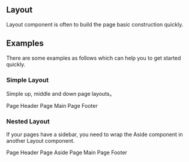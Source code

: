 

<Meta title="Components/Layout/Layout" component={Layout} />

## Layout

Layout component is often to build the page basic construction quickly.

## Examples

There are some examples as follows which can help you to get started quickly.

### Simple Layout

Simple up, middle and down page layouts。

<Canvas>
  <Story name="basic">
    <Layout style={{ height: 240 }}>
      <Layout.Header style={{ background: '#ddd' }}>Page Header</Layout.Header>
      <Layout.Main style={{ background: '#eee' }}>Page Main</Layout.Main>
      <Layout.Footer style={{ background: '#ddd' }}>Page Footer</Layout.Footer>
    </Layout>
  </Story>
</Canvas>

### Nested Layout

If your pages have a sidebar, you need to wrap the Aside component in another Layout component.

<Canvas>
  <Story name="nested">
    <Layout style={{ height: 240 }}>
      <Layout.Header style={{ background: '#ddd' }}>Page Header</Layout.Header>
      <Layout>
        <Layout.Aside style={{ background: '#999' }}>Page Aside</Layout.Aside>
        <Layout.Main style={{ background: '#eee' }}>Page Main</Layout.Main>
      </Layout>
      <Layout.Footer style={{ background: '#ddd' }}>Page Footer</Layout.Footer>
    </Layout>
  </Story>
</Canvas>

<ReadMe />

